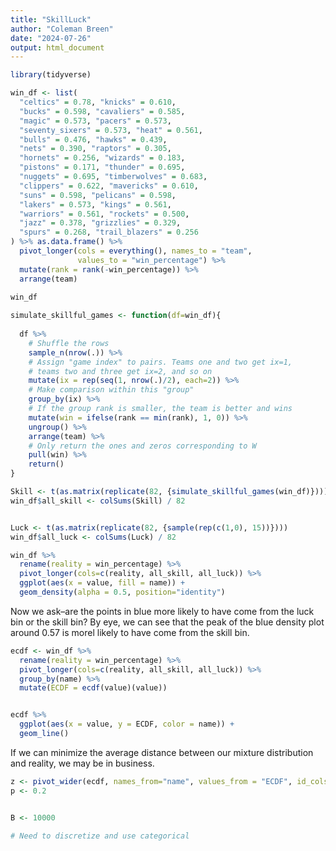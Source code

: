 ```yaml
---
title: "SkillLuck"
author: "Coleman Breen"
date: "2024-07-26"
output: html_document
---
```


```r
library(tidyverse)

win_df <- list(
  "celtics" = 0.78, "knicks" = 0.610,
  "bucks" = 0.598, "cavaliers" = 0.585,
  "magic" = 0.573, "pacers" = 0.573,
  "seventy_sixers" = 0.573, "heat" = 0.561,
  "bulls" = 0.476, "hawks" = 0.439,
  "nets" = 0.390, "raptors" = 0.305,
  "hornets" = 0.256, "wizards" = 0.183,
  "pistons" = 0.171, "thunder" = 0.695,
  "nuggets" = 0.695, "timberwolves" = 0.683,
  "clippers" = 0.622, "mavericks" = 0.610,
  "suns" = 0.598, "pelicans" = 0.598,
  "lakers" = 0.573, "kings" = 0.561,
  "warriors" = 0.561, "rockets" = 0.500,
  "jazz" = 0.378, "grizzlies" = 0.329,
  "spurs" = 0.268, "trail_blazers" = 0.256
) %>% as.data.frame() %>% 
  pivot_longer(cols = everything(), names_to = "team", 
               values_to = "win_percentage") %>%
  mutate(rank = rank(-win_percentage)) %>%
  arrange(team)
  
win_df
```


```r

simulate_skillful_games <- function(df=win_df){
  
  df %>%
    # Shuffle the rows
    sample_n(nrow(.)) %>% 
    # Assign "game index" to pairs. Teams one and two get ix=1, 
    # teams two and three get ix=2, and so on
    mutate(ix = rep(seq(1, nrow(.)/2), each=2)) %>%
    # Make comparison within this "group"
    group_by(ix) %>%
    # If the group rank is smaller, the team is better and wins
    mutate(win = ifelse(rank == min(rank), 1, 0)) %>% 
    ungroup() %>%
    arrange(team) %>% 
    # Only return the ones and zeros corresponding to W
    pull(win) %>%
    return()
}

Skill <- t(as.matrix(replicate(82, {simulate_skillful_games(win_df)})))
win_df$all_skill <- colSums(Skill) / 82


Luck <- t(as.matrix(replicate(82, {sample(rep(c(1,0), 15))})))
win_df$all_luck <- colSums(Luck) / 82

```


```r
win_df %>%
  rename(reality = win_percentage) %>% 
  pivot_longer(cols=c(reality, all_skill, all_luck)) %>% 
  ggplot(aes(x = value, fill = name)) +
  geom_density(alpha = 0.5, position="identity")
```

Now we ask--are the points in blue more likely to have come from the luck bin or the skill bin? By eye, we can see that the peak of the blue density plot around 0.57 is morel likely to have come from the skill bin.

```r
ecdf <- win_df %>%
  rename(reality = win_percentage) %>% 
  pivot_longer(cols=c(reality, all_skill, all_luck)) %>% 
  group_by(name) %>%
  mutate(ECDF = ecdf(value)(value))


ecdf %>%
  ggplot(aes(x = value, y = ECDF, color = name)) +
  geom_line()
```
If we can minimize the average distance between our mixture distribution and reality, we may be in business.

```r

z <- pivot_wider(ecdf, names_from="name", values_from = "ECDF", id_cols = "team")
p <- 0.2


B <- 10000

# Need to discretize and use categorical
```

